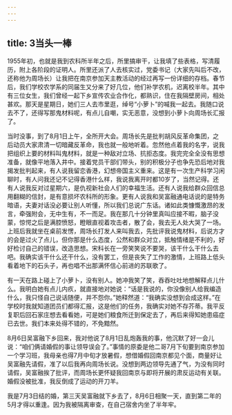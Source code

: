 ```yaml
---
---
---
```

title: 3当头一棒
---




1955年初，也就是我到农科所半年之后，所里搞审干，让我填了些表格，写清履历，附上各阶段的证明人。所里还派了人去核实过，党委书记（大家先叫后不改，还称他为周场长）让我把在南京参加天主教活动的经过再写一份详细的存档。春节后，我们学校农学系的同届生又分来了好几位，他们补学农机，迟离校半年。其中有三位女生，我们曾经一起下乡宣传农业合作化，都熟识，住在我隔壁房间，相处甚欢。那天是星期日，她们三人去市里逛，绰号“小萝卜”的喊我一起去。我随口说去不了，还得写那鬼材料呢，有点儿自嘲，实无恶意，没想到小萝卜向周场长汇报了。

当时没事，到了8月1日上午，全所开大会。周场长先是批判胡风反革命集团，之后动员大家肃清一切暗藏反革命，我也就一般地听着。忽然他点着我的名字，说我把组织上要的材料叫鬼材料，就是一种敌对立场、抗拒态度。我完完全全没有思想准备，就像平地落入井中。接着党员干部们带头，别的积极分子也争先恐后地对我揭发批判起来，有人说我留恋香港，幻想帝国主义重来。这是有一次生产科学习闲聊时，有人问我还记不记得香港什么样，我说我离开时都10岁了，当然记得。还有人说我反对过星期六，是仇视新社会人们的幸福生活。还有人说我给群众回信总用翻糊的信封，是有意损坏农科所的形象。更有人说我和吴富融通电话说的是特务暗语，夫妻对话没必要让别人听懂，所以我们总说广东话。诸如此类慷慨激昂的发言，牵强附会，无中生有，不一而足。我在那几十分钟里真叫应接不暇，脑子没蒙，惊愕之后是满腔愤怒，瞪眼直视着攻击者，散了会，我去无人处大哭了一场。上班后我就坐在桌前发愣，周场长打发人来叫我去，先批评我说鬼材料，后说方才的会是过火了点儿，但你那是什么态度，公然和群众对立，抵触情绪是不利的，好好检讨自己的错误，改造思想。宋科长在一旁笑笑说不要哭，该干什么干什么去吧。我确实该干什么还干什么，没有罢工，但是丧失了工作的激情，上班路上低头看着地下的石头子，再也唱不出那满怀信心前进的苏联歌了。

有一天在路上碰上了小萝卜，没有别人。她冲我笑了笑，吞吞吐吐地想解释点儿什么。我明白她有点儿内疚，就直接地对她说：“话是我说的，你没像别人给我编造什么，我只怪自己说话随便，并不怨你。”她释然道：“我确实没想到会成这样。”在学校时我就知道团员们都得汇报，这是他们的任务，我确实对她不存芥蒂。我平反复职后回石家庄想去看看她，可是她们粮食所迁到保定去了，再后来得知她患癌症已去世。我们本来处得不错的，不免黯然。

8月6日吴富融下乡回来，我对他说了8月1日乱炮轰我的事，他沉默了好一会儿说：“咱们俩请婚假的事让领导误会了。”事情的原委是他二哥7月下旬要到南京参加一个学习班，我母亲也得7月中旬才放暑假，想借婚假回南京都见个面，商量好让吴富融先请假，准了以后我再向周场长说。没想到两边领导先通了气，为没有同时请假，吴富融挨了批评，而周场长更怀疑我回南京与即将开展的肃反运动有关联。婚假没被批准，我反倒成了运动的开刀羊。

我是7月3日结的婚，第三天吴富融就下乡去了，8月6日相聚一天，直到第二年的5月才得以重逢。因为我被隔离审查，在自己宿舍内坐了半年牢。
